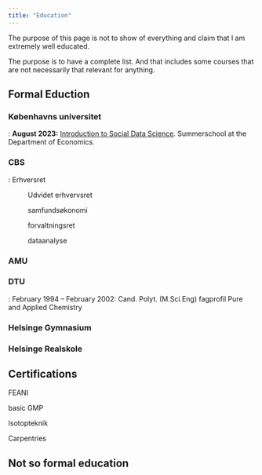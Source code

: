 ```yaml
---
title: "Education"
---
```


The purpose of this page is not to show of everything and claim that I am extremely well educated.

The purpose is to have a complete list. And that includes some courses that are not necessarily that relevant for anything.

## Formal Eduction

### Københavns universitet

: **August 2023:** [Introduction to Social Data Science](https://web.archive.org/web/20240112121316/https://kurser.ku.dk/course/a%C3%98kk08216u/). Summerschool at the Department of Economics.

### CBS

: Erhversret

:   Udvidet erhvervsret

:   samfundsøkonomi

:   forvaltningsret

:   dataanalyse

### AMU

### DTU

: February 1994 -- February 2002: Cand. Polyt. (M.Sci.Eng) fagprofil Pure and Applied Chemistry

### Helsinge Gymnasium

### Helsinge Realskole

## Certifications

FEANI

basic GMP

Isotopteknik

Carpentries

## Not so formal education
